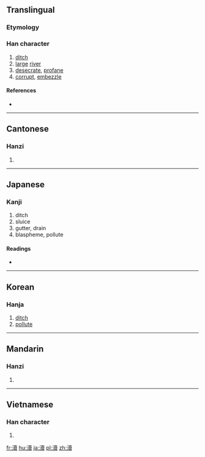 {{also|渎|涜}}
==Translingual==

===Etymology===
{{Han compound|水|賣|c1=s|c2=p|t1=water|ls=psc}}

===Han character===
{{Han char|rn=85|rad=水|as=15|sn=18|four=3418<sub>6</sub>|canj=水土田金 (EGWC)}}

# [[ditch]]
# [[large]] [[river]]
# [[desecrate]], [[profane]]
# [[corrupt]], [[embezzle]]

====References====
* {{Han ref|kx=0658.340|dkj=18591|dj=1068.290|hdz=31776.060|uh=7006|ud=28678|bh=C270|bd=49776}}

----

==Cantonese==

===Hanzi===
{{yue-hanzi|jyut=duk6|y=duk6|sim=渎}}

# {{defn|lang=yue|sort=水15}}

----

==Japanese==

===Kanji===
{{ja-kanji|grade=|rs=水15|style=ky|shin=涜}}

# ditch
# sluice
# gutter, drain
# blaspheme, pollute

====Readings====
* {{ja-readings|on=[[とく]] (toku), [[とう]] (tō)|kun=[[みぞ]] (mizo), [[けがす]] (kegasu), [[けがれ]] (kegare)}}

----

==Korean==

===Hanja===
{{ko-hanja|hangeul=독|eumhun=|rv=dok|mr=tok|y=tok}}

# [[ditch]]
# [[pollute]]

----

==Mandarin==

===Hanzi===
{{cmn-hanzi|sim=渎|pin=[[dòu]] ([[dou4]]), [[dú]] ([[du2]])|wg=tou<sup>4</sup>, tu<sup>2</sup>}}
#{{defn|lang=cmn|sort=水15}}

----

==Vietnamese==

===Han character===
{{vi-hantu|độc|rs=水15}}

# {{defn|vi}}

[[fr:瀆]]
[[hu:瀆]]
[[ja:瀆]]
[[pl:瀆]]
[[zh:瀆]]